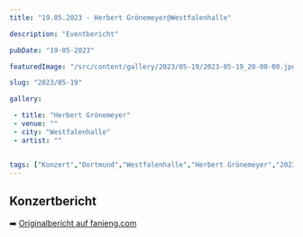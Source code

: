 ```yaml
---
title: "19.05.2023 - Herbert Grönemeyer@Westfalenhalle"

description: "Eventbericht"

pubDate: "19-05-2023"

featuredImage: "/src/content/gallery/2023/05-19/2023-05-19_20-00-00.jpg"

slug: "2023/05-19"

gallery:

 - title: "Herbert Grönemeyer"
 - venue: ""
 - city: "Westfalenhalle"
 - artist: ""


tags: ["Konzert","Dortmund","Westfalenhalle","Herbert Grönemeyer","2023","Ticket"]
---
```

## Konzertbericht
➡️ [Originalbericht auf fanieng.com](https://fanieng.com/2023/05-19/19-05-2023-herbert-groenemeyer-westfalenhalle-)
